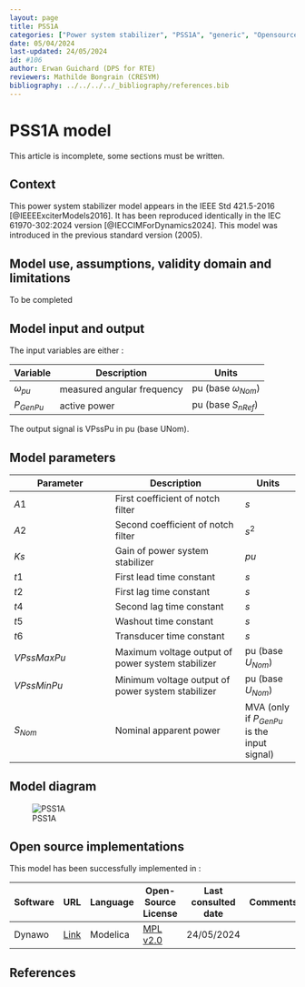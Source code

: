 ```yaml
---
layout: page
title: PSS1A
categories: ["Power system stabilizer", "PSS1A", "generic", "Opensource", "CIM model", "RMS", "phasor", "MRL4", "Single phase", "PssIEEE1A", "IEEE", "dynawo", "#106"]
date: 05/04/2024
last-updated: 24/05/2024
id: #106
author: Erwan Guichard (DPS for RTE)
reviewers: Mathilde Bongrain (CRESYM)
bibliography: ../../../../_bibliography/references.bib
---
```

# PSS1A model

This article is incomplete, some sections must be written.

## Context

This power system stabilizer model appears in the IEEE Std 421.5-2016 [@IEEEExciterModels2016]. It has been reproduced identically in the IEC 61970-302:2024 version [@IECCIMForDynamics2024].
This model was introduced in the previous standard version (2005).

## Model use, assumptions, validity domain and limitations

To be completed

## Model input and output

The input variables are either :

| Variable | Description | Units |
|-----------|--------------| ------|
| $\omega_{pu}$ | measured angular frequency | pu (base $\omega_{Nom}$)|
| $P_{GenPu}$ |active power|pu (base $S_{nRef}$)|

The output signal is VPssPu in pu (base UNom).

## Model parameters

| Parameter | Description | Units |
|-----------|--------------| ------|
| $A1$ |First coefficient of notch filter|$s$|
| $A2$ |Second coefficient of notch filter|$s ^ 2$|
| $Ks$ |Gain of power system stabilizer|$pu$|
| $t1$ |First lead time constant|$s$|
| $t2$ |First lag time constant|$s$|
| $t4$ |Second lag time constant|$s$|
| $t5$ |Washout time constant|$s$|
| $t6$ |Transducer time constant|$s$|
| $VPssMaxPu$ |Maximum voltage output of power system stabilizer|pu (base $U_{Nom}$)|
| $VPssMinPu$ |Minimum voltage output of power system stabilizer|pu (base $U_{Nom}$)|
| $S_{Nom}$ |Nominal apparent power|MVA (only if $P_{GenPu}$ is the input signal)|

## Model diagram

![PSS1A](PSS1A.drawio.svg){#fig-PSS1A fig-alt="PSS1A model diagram"}

## Open source implementations

This model has been successfully implemented in :

| Software      | URL | Language | Open-Source License | Last consulted date | Comments |
| ------------- | --- | -------- | ------------------- | ------------------- | -------- |
| Dynawo | [Link](https://github.com/dynawo/dynawo) | Modelica | [MPL v2.0](https://www.mozilla.org/en-US/MPL/2.0/)  | 24/05/2024 |  |

## References
::: {#refs}
:::


